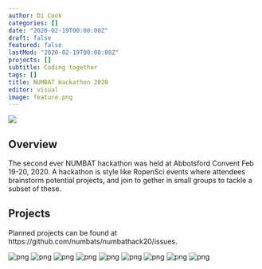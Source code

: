 ```yaml
---
author: Di Cook
categories: []
date: "2020-02-19T00:00:00Z"
draft: false
featured: false
lastMod: "2020-02-19T00:00:00Z"
projects: []
subtitle: Coding together
tags: []
title: NUMBAT Hackathon 2020
editor: visual
image: feature.png
---
```



<img src="/img/hackathon/ac_icon.png" />

## Overview

The second ever NUMBAT hackathon was held at Abbotsford Convent Feb
19-20, 2020. A hackathon is style like RopenSci events where attendees
brainstorm potential projects, and join to gether in small groups to
tackle a subset of these.

## Projects

Planned projects can be found at
https://github.com/numbats/numbathack20/issues.


![png](numbat1.png)
![png](numbat2.png)
![png](numbat3.png)
![png](numbat4.png)
![png](numbat5.png)
![png](numbat6.png)
![png](numbat7.png)
![png](numbat8.png)
![png](abbotsford_convent.png)
